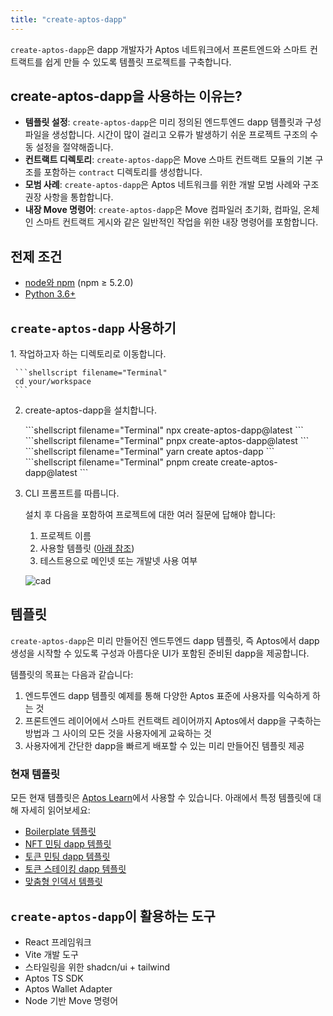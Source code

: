 ```yaml
---
title: "create-aptos-dapp"
---
```



`create-aptos-dapp`은 dapp 개발자가 Aptos 네트워크에서 프론트엔드와 스마트 컨트랙트를 쉽게 만들 수 있도록 템플릿 프로젝트를 구축합니다.

## create-aptos-dapp을 사용하는 이유는?

- **템플릿 설정**: `create-aptos-dapp`은 미리 정의된 엔드투엔드 dapp 템플릿과 구성 파일을 생성합니다. 시간이 많이 걸리고 오류가 발생하기 쉬운 프로젝트 구조의 수동 설정을 절약해줍니다.
- **컨트랙트 디렉토리**: `create-aptos-dapp`은 Move 스마트 컨트랙트 모듈의 기본 구조를 포함하는 `contract` 디렉토리를 생성합니다.
- **모범 사례**: `create-aptos-dapp`은 Aptos 네트워크를 위한 개발 모범 사례와 구조 권장 사항을 통합합니다.
- **내장 Move 명령어**: `create-aptos-dapp`은 Move 컴파일러 초기화, 컴파일, 온체인 스마트 컨트랙트 게시와 같은 일반적인 작업을 위한 내장 명령어를 포함합니다.

## 전제 조건

- [node와 npm](https://nodejs.org/en) (npm ≥ 5.2.0)
- [Python 3.6+](https://www.python.org/)

## `create-aptos-dapp` 사용하기

<Steps>
  1. 작업하고자 하는 디렉토리로 이동합니다.

     ```shellscript filename="Terminal"
     cd your/workspace
     ```

  2. create-aptos-dapp을 설치합니다.

     <Tabs>
       <TabItem label="npx">
         ```shellscript filename="Terminal"
         npx create-aptos-dapp@latest
         ```
       </TabItem>

       <TabItem label="pnpx">
         ```shellscript filename="Terminal"
         pnpx create-aptos-dapp@latest
         ```
       </TabItem>

       <TabItem label="yarn">
         ```shellscript filename="Terminal"
         yarn create aptos-dapp
         ```
       </TabItem>

       <TabItem label="pnpm">
         ```shellscript filename="Terminal"
         pnpm create create-aptos-dapp@latest
         ```
       </TabItem>
     </Tabs>

  3. CLI 프롬프트를 따릅니다.

     설치 후 다음을 포함하여 프로젝트에 대한 여러 질문에 답해야 합니다:

     1. 프로젝트 이름
     2. 사용할 템플릿 ([아래 참조](#current-templates))
     3. 테스트용으로 메인넷 또는 개발넷 사용 여부

     ![cad](~/images/cad-video.gif)
</Steps>

## 템플릿

`create-aptos-dapp`은 미리 만들어진 엔드투엔드 dapp 템플릿, 즉 Aptos에서 dapp 생성을 시작할 수 있도록 구성과 아름다운 UI가 포함된 준비된 dapp을 제공합니다.

템플릿의 목표는 다음과 같습니다:

1. 엔드투엔드 dapp 템플릿 예제를 통해 다양한 Aptos 표준에 사용자를 익숙하게 하는 것
2. 프론트엔드 레이어에서 스마트 컨트랙트 레이어까지 Aptos에서 dapp을 구축하는 방법과 그 사이의 모든 것을 사용자에게 교육하는 것
3. 사용자에게 간단한 dapp을 빠르게 배포할 수 있는 미리 만들어진 템플릿 제공

### 현재 템플릿

모든 현재 템플릿은 [Aptos Learn](https://learn.aptoslabs.com/en/dapp-templates)에서 사용할 수 있습니다. 아래에서 특정 템플릿에 대해 자세히 읽어보세요:

- [Boilerplate 템플릿](https://learn.aptoslabs.com/en/dapp-templates/boilerplate-template)
- [NFT 민팅 dapp 템플릿](https://learn.aptoslabs.com/en/dapp-templates/nft-minting-template)
- [토큰 민팅 dapp 템플릿](https://learn.aptoslabs.com/en/dapp-templates/token-minting-template)
- [토큰 스테이킹 dapp 템플릿](https://learn.aptoslabs.com/en/dapp-templates/token-staking-template)
- [맞춤형 인덱서 템플릿](https://learn.aptoslabs.com/en/dapp-templates/custom-indexer-template)

## `create-aptos-dapp`이 활용하는 도구

- React 프레임워크
- Vite 개발 도구
- 스타일링을 위한 shadcn/ui + tailwind
- Aptos TS SDK
- Aptos Wallet Adapter
- Node 기반 Move 명령어

